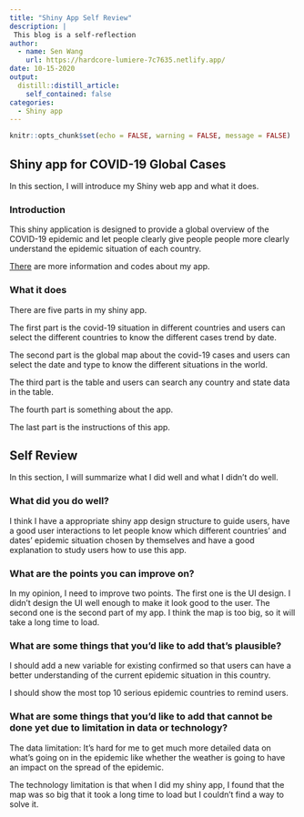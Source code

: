 ```yaml
---
title: "Shiny App Self Review"
description: |
 This blog is a self-reflection
author:
  - name: Sen Wang 
    url: https://hardcore-lumiere-7c7635.netlify.app/
date: 10-15-2020
output:
  distill::distill_article:
    self_contained: false
categories:
  - Shiny app
---
```


```r
knitr::opts_chunk$set(echo = FALSE, warning = FALSE, message = FALSE)
```


## Shiny app for COVID-19 Global Cases

In this section, I will introduce my Shiny web app and what it does.

### Introduction

This shiny application is designed to provide a global overview of the COVID-19 epidemic and let people clearly give people people more clearly understand the epidemic situation of each country.

[There](https://github.com/etc5523-2020/shiny-assessment-Sen101) are more information and codes about my app.

### What it does

There are five parts in my shiny app.

The first part is the covid-19 situation in different countries and users can select the different countries to know the different cases trend by date.

The second part is the global map about the covid-19 cases and users can select the date and type to know the different situations in the world.

The third part is the table and users can search any country and state data in the table.

The fourth part is something about the app.

The last part is the instructions of this app.

## Self Review

In this section, I will summarize what I did well and what I didn't do well.

### What did you do well?

I think I have a appropriate shiny app design structure to guide users, have a good user interactions to let people know which different countries' and dates' epidemic situation chosen by themselves and have a good explanation to study users how to use this app.

### What are the points you can improve on?

In my opinion, I need to improve two points. The first one is the UI design. I didn't design the UI well enough to make it look good to the user.
The second one is the second part of my app. I think the map is too big, so it will take a long time to load.

### What are some things that you’d like to add that’s plausible?

I should add a new variable for existing confirmed so that users can have a better understanding of the current epidemic situation in this country.

I should show the most top 10 serious epidemic countries to remind users.

### What are some things that you’d like to add that cannot be done yet due to limitation in data or technology? 

The data limitation: It's hard for me to get much more detailed data on what's going on in the epidemic like whether the weather is going to have an impact on the spread of the epidemic.

The technology limitation is that when I did my shiny app, I found that the map was so big that it took a long time to load but I couldn't find a way to solve it.


























